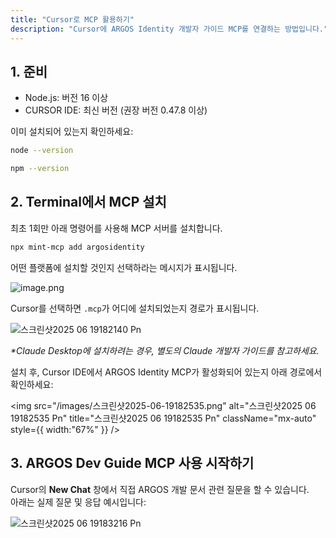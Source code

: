 ```yaml
---
title: "Cursor로 MCP 활용하기"
description: "Cursor에 ARGOS Identity 개발자 가이드 MCP를 연결하는 방법입니다."
---
```


## 1. 준비

- Node.js: 버전 16 이상
- CURSOR IDE: 최신 버전 (권장 버전 0.47.8 이상)

이미 설치되어 있는지 확인하세요:

```bash
node --version

npm --version
```

## 2. Terminal에서 MCP 설치

최초 1회만 아래 명령어를 사용해 MCP 서버를 설치합니다.

```bash
npx mint-mcp add argosidentity
```

어떤 플랫폼에 설치할 것인지 선택하라는 메시지가 표시됩니다.

![image.png](/images/image.png)

Cursor를 선택하면 `.mcp`가 어디에 설치되었는지 경로가 표시됩니다.

![스크린샷2025 06 19182140 Pn](/images/스크린샷2025-06-19182140.png)

_\*Claude Desktop에 설치하려는 경우, 별도의 Claude 개발자 가이드를 참고하세요._

설치 후, Cursor IDE에서 ARGOS Identity MCP가 활성화되어 있는지 아래 경로에서 확인하세요:

<img
  src="/images/스크린샷2025-06-19182535.png"
  alt="스크린샷2025 06 19182535 Pn"
  title="스크린샷2025 06 19182535 Pn"
  className="mx-auto"
  style={{ width:"67%" }}
/>

## 3. ARGOS Dev Guide MCP 사용 시작하기

Cursor의 **New Chat** 창에서 직접 ARGOS 개발 문서 관련 질문을 할 수 있습니다.\
아래는 실제 질문 및 응답 예시입니다:

![스크린샷2025 06 19183216 Pn](/images/스크린샷2025-06-19183216.png)